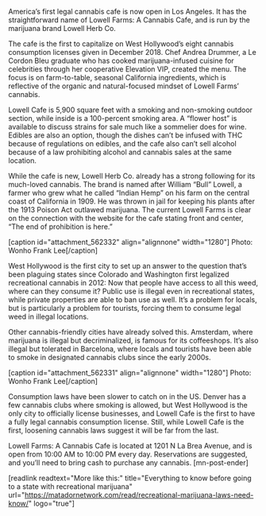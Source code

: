 America’s first legal cannabis cafe is now open in Los Angeles. It has the straightforward name of Lowell Farms: A Cannabis Cafe, and is run by the marijuana brand Lowell Herb Co.

The cafe is the first to capitalize on West Hollywood’s eight cannabis consumption licenses given in December 2018. Chef Andrea Drummer, a Le Cordon Bleu graduate who has cooked marijuana-infused cuisine for celebrities through her cooperative Elevation VIP, created the menu. The focus is on farm-to-table, seasonal California ingredients, which is reflective of the organic and natural-focused mindset of Lowell Farms’ cannabis. 

Lowell Cafe is 5,900 square feet with a smoking and non-smoking outdoor section, while inside is a 100-percent smoking area. A “flower host” is available to discuss strains for sale much like a sommelier does for wine. Edibles are also an option, though the dishes can’t be infused with THC because of regulations on edibles, and the cafe also can’t sell alcohol because of a law prohibiting alcohol and cannabis sales at the same location. 

While the cafe is new, Lowell Herb Co. already has a strong following for its much-loved cannabis. The brand is named after William “Bull” Lowell, a farmer who grew what he called “Indian Hemp” on his farm on the central coast of California in 1909. He was thrown in jail for keeping his plants after the 1913 Poison Act outlawed marijuana. The current Lowell Farms is clear on the connection with the website for the cafe stating front and center, “The end of prohibition is here.”

[caption id="attachment_562332" align="alignnone" width="1280"] Photo: Wonho Frank Lee[/caption]

West Hollywood is the first city to set up an answer to the question that’s been plaguing states since Colorado and Washington first legalized recreational cannabis in 2012: Now that people have access to all this weed, where can they consume it? Public use is illegal even in recreational states, while private properties are able to ban use as well. It’s a problem for locals, but is particularly a problem for tourists, forcing them to consume legal weed in illegal locations.

Other cannabis-friendly cities have already solved this. Amsterdam, where marijuana is illegal but decriminalized, is famous for its coffeeshops. It’s also illegal but tolerated in Barcelona, where locals and tourists have been able to smoke in designated cannabis clubs since the early 2000s.

[caption id="attachment_562331" align="alignnone" width="1280"] Photo: Wonho Frank Lee[/caption]

Consumption laws have been slower to catch on in the US. Denver has a few cannabis clubs where smoking is allowed, but West Hollywood is the only city to officially license businesses, and Lowell Cafe is the first to have a fully legal cannabis consumption license. Still, while Lowell Cafe is the first, loosening cannabis laws suggest it will be far from the last.

Lowell Farms: A Cannabis Cafe is located at 1201 N La Brea Avenue, and is open from 10:00 AM to 10:00 PM every day. Reservations are suggested, and you’ll need to bring cash to purchase any cannabis. [mn-post-ender]

[readlink readtext="More like this:" title="Everything to know before going to a state with recreational marijuana"  url="https://matadornetwork.com/read/recreational-marijuana-laws-need-know/" logo="true"]